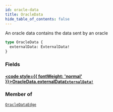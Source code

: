 ```yaml
---
id: oracle-data
title: OracleData
hide_table_of_contents: false
---
```








An oracle data contains the data sent by an oracle

```graphql
type OracleData {
  externalData: ExternalData!
}
```


### Fields

#### [<code style={{ fontWeight: 'normal' }}>OracleData.<b>externalData</b></code>](#)<Bullet />[`ExternalData!`](/testnet/api/graphql/objects/external-data) <Badge class="secondary" text="non-null"/> <Badge class="secondary" text="object"/>
> 
> 



### Member of

[`OracleDataEdge`](/testnet/api/graphql/objects/oracle-data-edge)  <Badge class="secondary" text="object"/>




